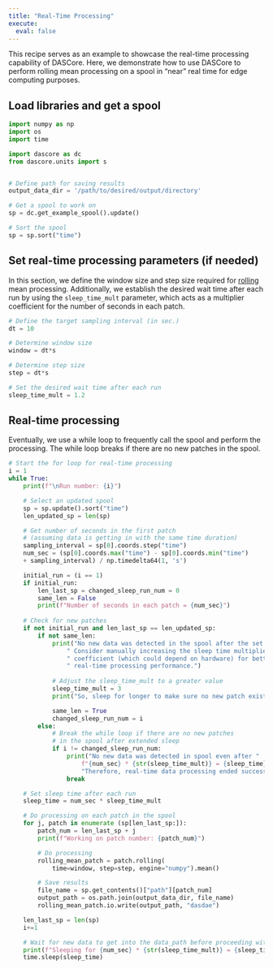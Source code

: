 ```yaml
---
title: "Real-Time Processing"
execute:
  eval: false
---
```



This recipe serves as an example to showcase the real-time processing capability of DASCore. Here, we demonstrate how to use DASCore to perform rolling mean processing on a spool in "near" real time for edge computing purposes.


## Load libraries and get a spool

```python
import numpy as np
import os
import time

import dascore as dc
from dascore.units import s 


# Define path for saving results
output_data_dir = '/path/to/desired/output/directory'

# Get a spool to work on
sp = dc.get_example_spool().update()

# Sort the spool
sp = sp.sort("time")
```

## Set real-time processing parameters (if needed)

In this section, we define the window size and step size required for [rolling](`dascore.proc.rolling.rolling`) mean processing. Additionally, we establish the desired wait time after each run by using the `sleep_time_mult` parameter, which acts as a multiplier coefficient for the number of seconds in each patch.

```python
# Define the target sampling interval (in sec.)
dt = 10 

# Determine window size 
window = dt*s

# Determine step size 
step = dt*s

# Set the desired wait time after each run
sleep_time_mult = 1.2
```

## Real-time processing

Eventually, we use a while loop to frequently call the spool and perform the processing. The while loop breaks if there are no new patches in the spool.

```python
# Start the for loop for real-time processing
i = 1
while True:
    print(f"\nRun number: {i}")

    # Select an updated spool 
    sp = sp.update().sort("time")
    len_updated_sp = len(sp)

    # Get number of seconds in the first patch 
    # (assuming data is getting in with the same time duration)
    sampling_interval = sp[0].coords.step("time")
    num_sec = (sp[0].coords.max("time") - sp[0].coords.min("time") 
    + sampling_interval) / np.timedelta64(1, 's')

    initial_run = (i == 1)
    if initial_run:
        len_last_sp = changed_sleep_run_num = 0
        same_len = False
        print(f"Number of seconds in each patch = {num_sec}") 
    
    # Check for new patches
    if not initial_run and len_last_sp == len_updated_sp: 
        if not same_len: 
            print("No new data was detected in the spool after the set sleep time."
                " Consider manually increasing the sleep time multiplier"
                " coefficient (which could depend on hardware) for better"
                " real-time processing performance.")
            
            # Adjust the sleep_time_mult to a greater value
            sleep_time_mult = 3
            print("So, sleep for longer to make sure no new patch exists.")

            same_len = True
            changed_sleep_run_num = i
        else:
            # Break the while loop if there are no new patches 
            # in the spool after extended sleep
            if i != changed_sleep_run_num:
                print("No new data was detected in spool even after "
                    f"{num_sec} * {str(sleep_time_mult)} = {sleep_time} sec. "
                    "Therefore, real-time data processing ended successfully.")
                break

    # Set sleep time after each run 
    sleep_time = num_sec * sleep_time_mult 

    # Do processing on each patch in the spool
    for j, patch in enumerate (sp[len_last_sp:]): 
        patch_num = len_last_sp + j
        print(f"Working on patch number: {patch_num}")

        # Do processing
        rolling_mean_patch = patch.rolling(
            time=window, step=step, engine="numpy").mean()

        # Save results 
        file_name = sp.get_contents()["path"][patch_num]
        output_path = os.path.join(output_data_dir, file_name)
        rolling_mean_patch.io.write(output_path, "dasdae")

    len_last_sp = len(sp)
    i+=1

    # Wait for new data to get into the data_path before proceeding with a new run
    print(f"Sleeping for {num_sec} * {str(sleep_time_mult)} = {sleep_time} sec.")
    time.sleep(sleep_time)
```
